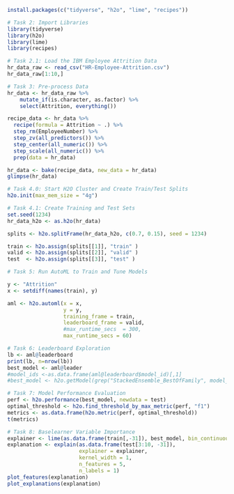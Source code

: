 ```r
install.packages(c("tidyverse", "h2o", "lime", "recipes"))
```

```r
# Task 2: Import Libraries
library(tidyverse)
library(h2o)
library(lime)
library(recipes)
```

```r
# Task 2.1: Load the IBM Employee Attrition Data
hr_data_raw <- read_csv("HR-Employee-Attrition.csv")
hr_data_raw[1:10,]
```


```r
# Task 3: Pre-process Data
hr_data <- hr_data_raw %>%
    mutate_if(is.character, as.factor) %>%
    select(Attrition, everything())

recipe_data <- hr_data %>%
  recipe(formula = Attrition ~ .) %>%
  step_rm(EmployeeNumber) %>%
  step_zv(all_predictors()) %>%
  step_center(all_numeric()) %>%
  step_scale(all_numeric()) %>%
  prep(data = hr_data)

hr_data <- bake(recipe_data, new_data = hr_data) 
glimpse(hr_data)
```


```r
# Task 4.0: Start H2O Cluster and Create Train/Test Splits
h2o.init(max_mem_size = "4g")
```

```r
# Task 4.1: Create Training and Test Sets
set.seed(1234)
hr_data_h2o <- as.h2o(hr_data)

splits <- h2o.splitFrame(hr_data_h2o, c(0.7, 0.15), seed = 1234)

train <- h2o.assign(splits[[1]], "train" )
valid <- h2o.assign(splits[[2]], "valid" )
test  <- h2o.assign(splits[[3]], "test" )
```

```r
# Task 5: Run AutoML to Train and Tune Models

y <- "Attrition"
x <- setdiff(names(train), y)

aml <- h2o.automl(x = x, 
                  y = y,
                  training_frame = train,
                  leaderboard_frame = valid,
                  #max_runtime_secs  = 300,
                  max_runtime_secs = 60)
```

```r
# Task 6: Leaderboard Exploration
lb <- aml@leaderboard
print(lb, n=nrow(lb))
best_model <- aml@leader
#model_ids <-as.data.frame(aml@leaderboard$model_id)[,1]
#best_model <- h2o.getModel(grep("StackedEnsemble_BestOfFamily", model_ids, value=TRUE)[1])
```



```r
# Task 7: Model Performance Evaluation
perf <- h2o.performance(best_model, newdata = test)
optimal_threshold <- h2o.find_threshold_by_max_metric(perf, "f1")
metrics <- as.data.frame(h2o.metric(perf, optimal_threshold))
t(metrics)
```


```r
# Task 8: Baselearner Variable Importance 
explainer <- lime(as.data.frame(train[,-31]), best_model, bin_continuous=FALSE)
explanation <- explain(as.data.frame(test[3:10, -31]),
                       explainer = explainer,
                       kernel_width = 1,
                       n_features = 5, 
                       n_labels = 1)
plot_features(explanation)
plot_explanations(explanation)
```




